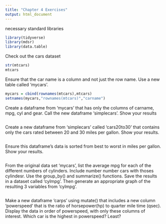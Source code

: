 ```yaml
---
title: "Chapter 4 Exercises"
output: html_document
---
```

necessary standard libraries
```r
library(tidyverse)
library(mdsr)
library(data.table)
```

Check out the cars dataset
```r
str(mtcars)
mtcars
```
Ensure that the car name is a column and not just the row name.  Use a new table called 'mycars'.
```r
mycars = cbind(rownames(mtcars),mtcars)
setnames(mycars,"rownames(mtcars)","carname")
```


Create a dataframe from 'mycars' that has only the columns of carname, mpg, cyl and gear.  Call the new dataframe 'simplecars'. Show your results

```r

```
Create a new dataframe from 'simplecars' called 'cars20to30' that contains only the cars rated between 20 and 30 miles per gallon. Show your results.
```r

```
Ensure this dataframe's data is sorted from best to worst in miles per gallon.  Show your results.
```r

```
From the original data set 'mycars', list the average mpg for each of the different numbers of cylinders. Include number number cars with thoses cylindesr. Use the group_by() and summarize() functions. Save the results in a dataset called 'cylmpg'.  Then generate an appropriate graph of the resulting 3 variables from 'cylmpg'.
```r

```
Make a new dataframe 'carps' using mutate() that includes a new column 'powerspeed' that is the ratio of horsepower(hp) to  quarter mile time (qsec). Display the data in order of powerspeed, with only these columns of interest. Which car is the highest in powerspeed? Least? 
```r

```


